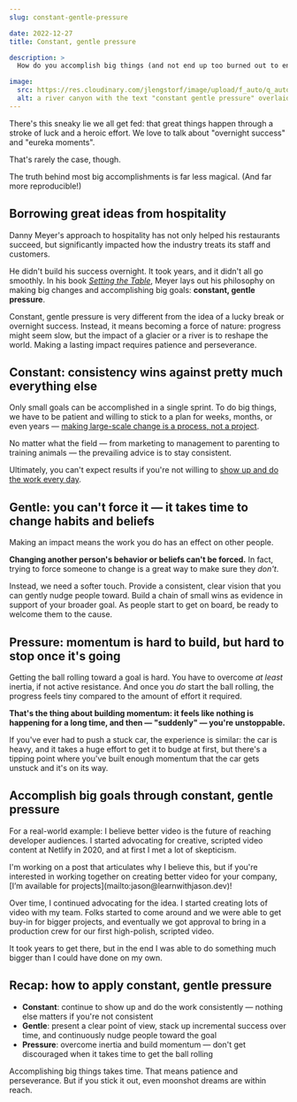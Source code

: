 ```yaml
---
slug: constant-gentle-pressure

date: 2022-12-27
title: Constant, gentle pressure

description: >
  How do you accomplish big things (and not end up too burned out to enjoy your success)? You need to apply constant, gentle pressure.

image:
  src: https://res.cloudinary.com/jlengstorf/image/upload/f_auto/q_auto/v1744232932/jason.energy/v2/blog/constant-gentle-pressure/constant-gentle-pressure.jpg
  alt: a river canyon with the text "constant gentle pressure" overlaid
---
```



There's this sneaky lie we all get fed: that great things happen through a stroke of luck and a heroic effort. We love to talk about "overnight success" and "eureka moments".

That's rarely the case, though.

The truth behind most big accomplishments is far less magical. (And far more reproducible!)

## Borrowing great ideas from hospitality

Danny Meyer's approach to hospitality has not only helped his restaurants succeed, but significantly impacted how the industry treats its staff and customers.

He didn't build his success overnight. It took years, and it didn't all go smoothly. In his book _[Setting the Table](https://www.harpercollins.com/products/setting-the-table-danny-meyer)_, Meyer lays out his philosophy on making big changes and accomplishing big goals: **constant, gentle pressure**.

Constant, gentle pressure is very different from the idea of a lucky break or overnight success. Instead, it means becoming a force of nature: progress might seem slow, but the impact of a glacier or a river is to reshape the world. Making a lasting impact requires patience and perseverance.

## Constant: consistency wins against pretty much everything else

Only small goals can be accomplished in a single sprint. To do big things, we have to be patient and willing to stick to a plan for weeks, months, or even years — [making large-scale change is a process, not a project](/process-not-a-project).

No matter what the field — from marketing to management to parenting to training animals — the prevailing advice is to stay consistent.

Ultimately, you can't expect results if you're not willing to [show up and do the work every day](/show-up-do-the-work).

## Gentle: you can't force it — it takes time to change habits and beliefs

Making an impact means the work you do has an effect on other people.

**Changing another person's behavior or beliefs can't be forced.** In fact, trying to force someone to change is a great way to make sure they _don't_.

Instead, we need a softer touch. Provide a consistent, clear vision that you can gently nudge people toward. Build a chain of small wins as evidence in support of your broader goal. As people start to get on board, be ready to welcome them to the cause.

## Pressure: momentum is hard to build, but hard to stop once it's going

Getting the ball rolling toward a goal is hard. You have to overcome _at least_ inertia, if not active resistance. And once you _do_ start the ball rolling, the progress feels tiny compared to the amount of effort it required.

**That's the thing about building momentum: it feels like nothing is happening for a long time, and then — "suddenly" — you're unstoppable.**

If you've ever had to push a stuck car, the experience is similar: the car is heavy, and it takes a huge effort to get it to budge at first, but there's a tipping point where you've built enough momentum that the car gets unstuck and it's on its way.

## Accomplish big goals through constant, gentle pressure

For a real-world example: I believe <Fn id="better-video">better video is the future of reaching developer audiences</Fn>. I started advocating for creative, scripted video content at Netlify in 2020, and at first I met a lot of skepticism.

<FnText id="better-video">
  I'm working on a post that articulates why I believe this, but if you're interested in working together on creating better video for your company, [I’m available for projects](mailto:jason@learnwithjason.dev)!
</FnText>

Over time, I continued advocating for the idea. I started creating lots of video with my team. Folks started to come around and we were able to get buy-in for bigger projects, and eventually we got approval to bring in a production crew for our first high-polish, scripted video.

<YouTube
  id="gUlAMMborUI"
  caption="This video took several years of building buy-in with Netlify leadership before it finally happened."
  credit="Netlify"
  creditLink="https://youtu.be/gUlAMMborUI"
/>

It took years to get there, but in the end I was able to do something much bigger than I could have done on my own.

## Recap: how to apply constant, gentle pressure

- **Constant**: continue to show up and do the work consistently — nothing else matters if you're not consistent
- **Gentle**: present a clear point of view, stack up incremental success over time, and continuously nudge people toward the goal
- **Pressure**: overcome inertia and build momentum — don't get discouraged when it takes time to get the ball rolling

Accomplishing big things takes time. That means patience and perseverance. But if you stick it out, even moonshot dreams are within reach.
